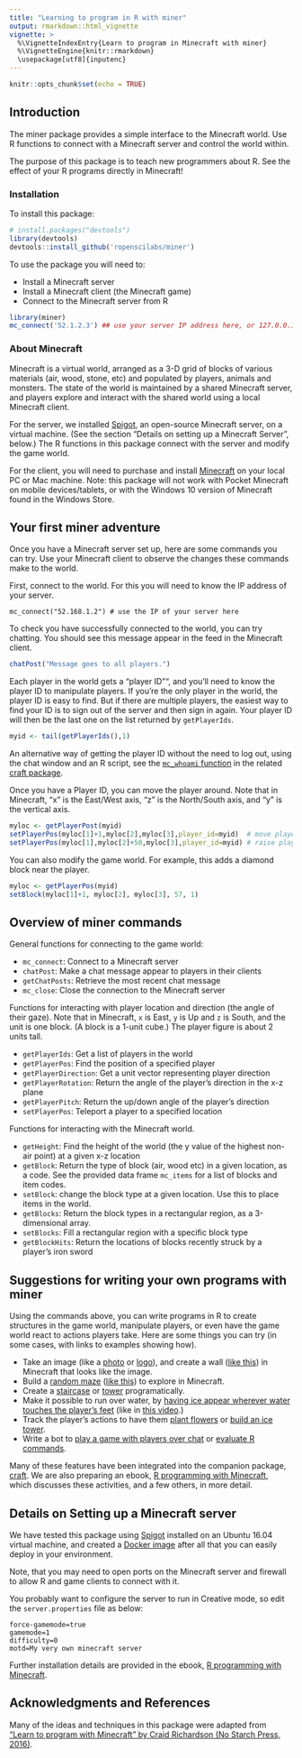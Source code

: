 ```yaml
---
title: "Learning to program in R with miner"
output: rmarkdown::html_vignette
vignette: >
  %\VignetteIndexEntry{Learn to program in Minecraft with miner}
  %\VignetteEngine{knitr::rmarkdown}
  \usepackage[utf8]{inputenc}
---
```


```r
knitr::opts_chunk$set(echo = TRUE)
```

## Introduction

The miner package provides a simple interface to the Minecraft world. Use R functions
to connect with a Minecraft server and control the world within.

The purpose of this package is to teach new programmers about R. See the effect of
your R programs directly in Minecraft!

### Installation

To install this package:

```r
# install.packages("devtools")
library(devtools)
devtools::install_github('ropenscilabs/miner')
```

To use the package you will need to:

* Install a Minecraft server
* Install a Minecraft client (the Minecraft game)
* Connect to the Minecraft server from R

```r
library(miner)
mc_connect('52.1.2.3') ## use your server IP address here, or 127.0.0.1 if installed locally
```

### About Minecraft

Minecraft is a virtual world, arranged as a 3-D grid of blocks of various materials
(air, wood, stone, etc) and populated by players, animals and monsters. The state of
the world is maintained by a shared Minecraft server, and players explore and interact
with the shared world using a local Minecraft client.

For the server, we installed [Spigot](https://www.spigotmc.org/), an open-source
Minecraft server, on a virtual machine. (See the section
"Details on setting up a Minecraft Server", below.) The R functions in this package
connect with the server and modify the game world.

For the client, you will need to purchase and install [Minecraft](https://minecraft.net) on
your local PC or Mac machine. Note: this package will not work with Pocket Minecraft on mobile
devices/tablets, or with the Windows 10 version of Minecraft found in the Windows Store.

## Your first miner adventure

Once you have a Minecraft server set up, here are some commands you can try. Use your Minecraft
client to observe the changes these commands make to the world.

First, connect to the world. For this you will need to know the IP address of your server.

```
mc_connect("52.168.1.2") # use the IP of your server here
```

To check you have successfully connected to the world, you can try chatting. You should
see this message appear in the feed in the Minecraft client.

```r
chatPost("Message goes to all players.")
```

Each player in the world gets a "player ID"", and you'll need to know the player ID to manipulate
players. If you're the only player in the world, the player ID is
easy to find. But if there are multiple players, the easiest way to find your ID is
to sign out of the server and then sign in again. Your player ID will then be the last
one on the list returned by `getPlayerIds`.

```r
myid <- tail(getPlayerIds(),1)
```

An alternative way of getting the player ID without the need to log out, using the chat window and an R script, see the [`mc_whoami` function](https://github.com/ropenscilabs/craft/blob/master/R/mc_whoami.R) in the related [craft package](https://github.com/ropenscilabs/craft).

Once you have a Player ID, you can move the player around. Note that in Minecraft, "x"
is the East/West axis, "z" is the North/South axis, and "y" is the vertical axis.

```r
myloc <- getPlayerPost(myid)
setPlayerPos(myloc[1]+1,myloc[2],myloc[3],player_id=myid)  # move player 1 tile East
setPlayerPos(myloc[1],myloc[2]+50,myloc[3],player_id=myid) # raise player 50 tiles in the air
```

You can also modify the game world. For example, this adds a diamond block near the player.

```r
myloc <- getPlayerPos(myid)
setBlock(myloc[1]+1, myloc[2], myloc[3], 57, 1)
```

## Overview of miner commands

General functions for connecting to the game world:

* `mc_connect`: Connect to a Minecraft server
* `chatPost`: Make a chat message appear to players in their clients
* `getChatPosts`: Retrieve the most recent chat message
* `mc_close`: Close the connection to the Minecraft server

Functions for interacting with player location and direction (the angle of their gaze).
Note that in Minecraft, `x` is East, `y` is Up and `z` is South, and the unit is one block.
(A block is a 1-unit cube.) The player figure is about 2 units tall.

* `getPlayerIds`: Get a list of players in the world
* `getPlayerPos`: Find the position of a specified player
* `getPlayerDirection`: Get a unit vector representing player direction
* `getPlayerRotation`: Return the angle of the player's direction in the x-z plane
* `getPlayerPitch`: Return the up/down angle of the player's direction
* `setPlayerPos`: Teleport a player to a specified location

Functions for interacting with the Minecraft world.

* `getHeight`: Find the height of the world (the y value of the highest non-air point)
   at a given x-z location
* `getBlock`: Return the type of block (air, wood etc) in a given location, as a code. See the
   provided data frame `mc_items` for a list of blocks and item codes.
* `setBlock`: change the block type at a given location. Use this to place items in the world.
* `getBlocks`: Return the block types in a rectangular region, as a 3-dimensional array.
* `setBlocks`: Fill a rectangular region with a specific block type
* `getBlockHits`: Return the locations of blocks recently struck by a player's iron sword

## Suggestions for writing your own programs with miner

Using the commands above, you can write programs in R to create structures in the game world,
manipulate players, or even have the game world react to actions players take. Here are
some things you can try (in some cases, with links to examples showing how).

* Take an image (like a [photo](https://ropenscilabs.github.io/miner_book/rendering-an-image-in-minecraft.html) or
  [logo](https://ropenscilabs.github.io/miner_book/rendering-the-r-logo-in-minecraft.html)),
  and create a wall ([like this](figures/minecraft-face.png)) in Minecraft that looks like the image.
* Build a [random
  maze](https://ropenscilabs.github.io/miner_book/generate-a-maze-in-minecraft.html)
  ([like this](figures/maze.png)) to explore in Minecraft.
* Create a
[staircase](https://ropenscilabs.github.io/miner_book/a-stairway-to-heaven.html) or
  [tower](https://ropenscilabs.github.io/miner_book/building-a-tower-and-jumping-on-top.html) programatically.
* Make it possible to run over water, by [having ice appear wherever water touches
  the player's feet](https://gist.github.com/kbroman/711247a3d6791ebc2bda387b87ada6d2)
  (like in [this video](https://youtu.be/6gcRyuj0smg).)
* Track the player's actions to have them [plant flowers](https://ropenscilabs.github.io/miner_book/planting-a-garden.html)
  or [build an ice tower](https://ropenscilabs.github.io/miner_book/planting-a-garden.html#build-ice-towers).
* Write a bot to [play a game with players over chat](https://ropenscilabs.github.io/miner_book/number-guess-chat-bot-in-minecraft.html) or
  [evaluate R commands](https://github.com/ropenscilabs/craft/blob/master/R/mc_Reval.R).

Many of these features have been integrated into the companion
package, [craft](https://github.com/ropenscilabs/craft). We are also
preparing an ebook, [R programming with
Minecraft](https://ropenscilabs.github.io/miner_book/), which
discusses these activities, and a few others, in more detail.


## Details on Setting up a Minecraft server

We have tested this package using [Spigot](https://www.spigotmc.org) installed on an Ubuntu 16.04 virtual machine, and created a [Docker image](https://github.com/ropenscilabs/miner/blob/master/inst/Dockerfile) after all that you can easily deploy in your environment.

Note, that you may need to open ports on the Minecraft server and firewall to allow R and game clients to connect with it.

You probably want to configure the server to run in Creative mode, so edit the `server.properties` file as below:

```
force-gamemode=true
gamemode=1
difficulty=0
motd=My very own minecraft server
```

Further installation details are provided in the ebook, [R programming
with Minecraft](https://ropenscilabs.github.io/miner_book/).

## Acknowledgments and References

Many of the ideas and techniques in this package were adapted from
["Learn to program with Minecraft" by Craid Richardson (No Starch Press, 2016)](https://nostarch.com/programwithminecraft).
